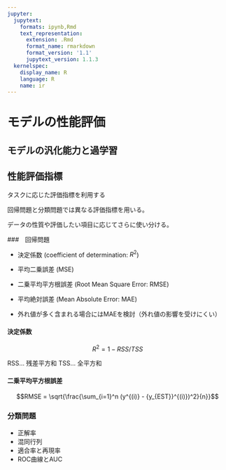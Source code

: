 ```yaml
---
jupyter:
  jupytext:
    formats: ipynb,Rmd
    text_representation:
      extension: .Rmd
      format_name: rmarkdown
      format_version: '1.1'
      jupytext_version: 1.1.3
  kernelspec:
    display_name: R
    language: R
    name: ir
---
```


# モデルの性能評価


## モデルの汎化能力と過学習


## 性能評価指標

タスクに応じた評価指標を利用する

回帰問題と分類問題では異なる評価指標を用いる。

データの性質や評価したい項目に応じてさらに使い分ける。

###　回帰問題

- 決定係数 (coefficient of determination: $R^2$)
- 平均二乗誤差 (MSE)
- 二乗平均平方根誤差 (Root Mean Square Error: RMSE)
- 平均絶対誤差 (Mean Absolute Error: MAE)

- 外れ値が多く含まれる場合にはMAEを検討（外れ値の影響を受けにくい）

#### 決定係数

$$R^2 = 1 - RSS / TSS$$

RSS... 残差平方和
TSS... 全平方和

#### 二乗平均平方根誤差

$$RMSE = \sqrt{\frac{\sum_{i=1}^n (y^{(i)} - {y_{EST}}^{(i)})^2}{n}}$$

### 分類問題

- 正解率
- 混同行列
- 適合率と再現率
- ROC曲線とAUC
